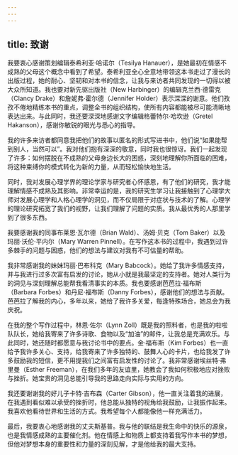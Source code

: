 ```yaml
---
---
---
```

title: 致谢
---




我要衷心感谢策划编辑泰希利亚·哈诺尔（Tesilya Hanauer），是她最初在情感不成熟的父母这个概念中看到了希望。泰希利亚全心全意地带领这本书走过了漫长的出版过程，她的耐心、坚韧和对本书的信念，让我与来访者共同发现的一切得以被大众所知道。我也要对新先驱出版社（New Harbinger）的编辑克兰西·德雷克（Clancy Drake）和詹妮弗·霍尔德（Jennifer Holder）表示深深的谢意。他们孜孜不倦地精练本书的重点，调整全书的组织结构，使所有内容都能被尽可能清晰地表达出来。与此同时，我还要深深地感谢文字编辑格蕾特尔·哈坎逊（Gretel Hakanson），感谢你敏锐的眼光与悉心的指导。

我的许多来访者都同意我把他们的故事以匿名的形式写进书中，他们说“如果能帮到别人，当然可以”。我对他们抱有深深的敬意，同时我也很惊讶。我们一起发现了许多：如何摆脱在不成熟的父母身边长大的困惑，深刻地理解你所面临的困难，将这种束缚你的模式转化为新的力量，从而轻松愉快地生活。

同时，我对发展心理学界的理论学家与研究者心怀感恩，有了他们的研究，我才能理解情感不成熟及其影响。非常幸运的是，我的研究生学习让我接触到了心理学大师对发展心理学和人格心理学的洞见，而不仅局限于对症状与技术的了解。心理学的理论研究拓宽了我们的视野，让我们理解了问题的实质。我从最优秀的人那里学到了很多东西。

我要感谢我的同事布莱恩·瓦尔德（Brian Wald）、汤姆·贝克（Tom Baker）以及玛丽·沃伦·平内尔（Mary Warren Pinnell）。在写作这本书的过程中，我遇到过许多棘手的问题与困惑，他们的想法与建议对我有不可估量的帮助。

我非常感谢我的妹妹玛丽·巴布科克（Mary Babcock）。她给了我许多情感支持，并与我进行过多次富有启发的讨论，她从小就是我最坚定的支持者。她对人类行为的洞见与深刻理解总能帮我看清事实的本质。我也要感谢芭芭拉·福布斯（Barbara Forbes）和丹尼·福布斯（Danny Forbes），感谢他们的想法与贡献。芭芭拉了解我的内心，多年以来，她给了我许多关爱，每逢特殊场合，她总会为我庆祝。

在我的整个写作过程中，林恩·佐尔（Lynn Zoll）既是我的照料者，也是我的啦啦队队长，她给我寄来了许多诗歌、食物以及“加油”的邮件，让我总是充满欢乐。与此同时，她还随时都愿意与我讨论书中的要点。金·福布斯（Kim Forbes）也一直给予我许多关心、支持，给我寄来了许多独特的、鼓舞人心的卡片，也给我发了许多鼓励我的短信，更不用提我们之间富有启发性的讨论了。我非常感谢埃丝特·弗里曼（Esther Freeman），在我们多年的友谊里，她教会了我如何积极地应对挫败与挫折。她宝贵的洞见总能引导我的思路走向实际与实用的方向。

我还要谢谢我的好儿子卡特·吉布森（Carter Gibson），他一直关注着我的进展，在我遇到看似难以承受的挫折时，他总能从独特的视角给我鼓励，让我振作起来。我喜欢他看待世界和生活的方式。我希望每个人都能像他一样充满活力。

最后，我要衷心地感谢我的丈夫斯基普。我与他的联结是我生命中的快乐的源泉，也是我情感成熟的主要催化剂。他在情感上和物质上都支持着我写作本书的梦想，但他对梦想本身的重要性和力量的深刻见解，才是他给我的最大支持。